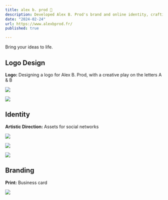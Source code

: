 ```yaml
---
title: alex b. prod 🔴
description: Developed Alex B. Prod's brand and online identity, crafting a unique logo and social media assets.
date: "2024-02-24"
url: https://www.alexbprod.fr/
published: true

---
```


Bring your ideas to life.

## Logo Design

**Logo:** Designing a logo for Alex B. Prod, with a creative play on the letters A & B

![](/ab_1.webp)

![](/ab_2.webp)

## Identity

**Artistic Direction:** Assets for social networks

![](/ab_3.webp)

![](/ab_4.webp)

![](/ab_6.jpg)

## Branding

**Print:** Business card

![](/ab_5.webp)
